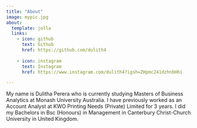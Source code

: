 ```yaml
---
title: "About"
image: mypic.jpg
about:
  template: jolla
  links:
    - icon: github
      text: Github
      href: https://github.com/dulith4
    
    - icon: instagram
      text: Instagram
      href: https://www.instagram.com/dulith4?igsh=ZHpmc241dzhnbHhi

---
```


My name is Dulitha Perera who is currently studying Masters of Business Analytics at Monash University Australia. I have previously worked as an Account Analyst at KWO Printing Needs (Private) Limited for 3 years. I did my Bachelors in Bsc (Honours) in Management in Canterbury Christ-Church University in United Kingdom. 
